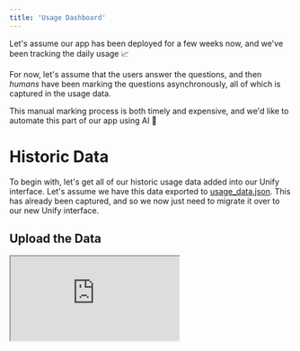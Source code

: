 ```yaml
---
title: 'Usage Dashboard'
---
```


Let's assume our app has been deployed for a few weeks now,
and we've been tracking the daily usage 📈

For now, let's assume that the users answer the questions,
and then *humans* have been marking the questions asynchronously,
all of which is captured in the usage data.

This manual marking process is both timely and expensive,
and we'd like to automate this part of our app using AI 🤖

# Historic Data

To begin with, let's get all of our historic usage data added into our Unify interface.
Let's assume we have this data exported to
[usage_data.json](https://github.com/unifyai/demos/blob/main/marking_assistant/data/usage_data.json).
This has already been captured,
and so we now just need to migrate it over to our new Unify interface.

## Upload the Data

<div
  style={{
    position: 'relative',
    paddingBottom: '56.25%', // 16:9 ratio
    height: 0,
  }}
>
  <iframe
    style={{
      position: 'absolute',
      top: 0,
      left: 0,
      width: '100%',
      height: '100%',
      border: 'none'
    }}
    src="https://www.youtube.com/embed/HlY9p3QEslo"
    allow="accelerometer; autoplay; clipboard-write; encrypted-media; gyroscope; picture-in-picture"
    allowFullScreen
  />
</div>

Firt things first, let's add the necessary imports,

```python
import os
import json
import wget
import unify
```

and then activate our project.

```python
unify.activate("MarkingAssistant")
```

Let's also set the context as `"Usage"`,
as we'll be uploading and analyzing usage data in this section.

```python
unify.set_context("Usage")
```

Let's now go ahead and download the `usage_data.json` file.

```python
if not os.path.exists("usage_data.json"):
    wget.download(
        "https://github.com/unifyai/demos/"
        "raw/refs/heads/main/marking_assistant/"
        "data/usage_data.json"
    )
``` 

Let's then load this data into Python.

```python
with open("usage_data.json", "r") as f:
    usage_data = json.load(f)
```

Finally, let's upload this production traffic into our new interface,
to get a complete picture.
This will take a few minutes,
as there are 10,000 logs to upload.

```python
unify.create_logs(entries=usage_data)
```

## Analyze the Data

<div
  style={{
    position: 'relative',
    paddingBottom: '56.25%', // 16:9 ratio
    height: 0,
  }}
>
  <iframe
    style={{
      position: 'absolute',
      top: 0,
      left: 0,
      width: '100%',
      height: '100%',
      border: 'none'
    }}
    src="https://www.youtube.com/embed/QYHkRzHyqR8"
    allow="accelerometer; autoplay; clipboard-write; encrypted-media; gyroscope; picture-in-picture"
    allowFullScreen
  />
</div>

### Rename Tab and Set Context

We can already start to explore the data while the upload is happening.
Let's open our new "MarkingAssistant" project,
and rename the default `tab1` to `Usage`.

<Accordion title="Expand">
<img class="dark-light" width="100%" src="https://raw.githubusercontent.com/unifyai/unifyai.github.io/refs/heads/main/img/externally_linked/docs/demo_set_tab_to_usage.gif"/>
click image to maximize
</Accordion>

Let's then also set the *context* of the table to "Usage",
so that the tab is accessing the correct data.

<Accordion title="Expand">
<img class="dark-light" width="100%" src="https://raw.githubusercontent.com/unifyai/unifyai.github.io/refs/heads/main/img/externally_linked/docs/demo_set_context_to_usage.gif"/>
click image to maximize
</Accordion>

### Find Most Active Users

We can then start to explore the data.
Let's first explore which students are making the most use of the platform,
answering the highest volume of questions.

#### Via the Table

We can remove the viewer tile for now (we don't need it yet),
and also expand the table tile.
Let's then click `group by` above the `email` field.
This will group each log on a student-by-student basis,
each of which can be unfolded to see the raw data.

<Accordion title="Expand">
<img class="dark-light" width="100%" src="https://raw.githubusercontent.com/unifyai/unifyai.github.io/refs/heads/main/img/externally_linked/docs/demo_usage_group_emails_dark.gif"/>
click image to maximize
</Accordion>

The reduction metrics of each numeric,
boolean and datetime group are shown in green in the table,
and values shared across the entire group are shown in light blue
(these are not shown in the VIDEOs, which were created before this feature addition).

By default the `mean` is plotted for the reduction metrics,
but this can be changed at the bottom of the table.
Let's change the metric to `count` instead,
and let's order **the groups** in ascending count order.
It doesn't matter which column we use for the group sorting,
they all have the same `count` value,
which refers to the number of logs (rows) in the group.
In this case we'll just go with the timestamp count.
With this configuration applied,
we have the students making most use shown at the top,
and those making the least use shown at the bottom.

<Accordion title="Expand">
<img class="dark-light" width="100%" src="https://raw.githubusercontent.com/unifyai/unifyai.github.io/refs/heads/main/img/externally_linked/docs/demo_usage_sort_count_dark.gif"/>
click image to maximize
</Accordion>

#### Via Plotting

We can also plot the distribution of usage across each student as a bar chart.
Let's first make some room for the plot on the right hand side by resizing the table.
We then add the plot tile, select the bar chart type in the plot,
with `student/email` for the `x` axis (unique student identifier)
and `student/email -> count` for the `y` axis.
A separate bar is then plotted for each unique email address,
with the number of logs on the y axis.

<Accordion title="Expand">
<img class="dark-light" width="100%" src="https://raw.githubusercontent.com/unifyai/unifyai.github.io/refs/heads/main/img/externally_linked/docs/demo_usage_count_bar_chart_dark.gif"/>
click image to maximize
</Accordion>

### Average Usage Time

Let's do a slightly more complicated example,
and find the average time in the day when males vs females are on the platform.
Let's remove the grouping and filtering by clicking on the green icons.
Let's then create a new derived column for the time of day,
by applying the `time()` function on our datetime column.

<Accordion title="Expand">
<img class="dark-light" width="100%" src="https://raw.githubusercontent.com/unifyai/unifyai.github.io/refs/heads/main/img/externally_linked/docs/demo_usage_time_of_day.gif"/>
click image to maximize
</Accordion>

If we keep `mean` as our reduction statistic, and group by `gender`,
we'll then get the average time of day when males vs female are on the platform.

<Accordion title="Expand">
<img class="dark-light" width="100%" src="https://raw.githubusercontent.com/unifyai/unifyai.github.io/refs/heads/main/img/externally_linked/docs/gender_mean_time_of_day.gif"/>
click image to maximize
</Accordion>

These are just examples. We can manipulate the data in all kinds of other ways.
If you have any other ideas, then give them a try! 📊

# Live Traffic

Finally, let's imagine we have **live** production traffic streaming in from our app,
and we'd like to have a dashboard to monitor this live data 📈

<div
  style={{
    position: 'relative',
    paddingBottom: '56.25%', // 16:9 ratio
    height: 0,
  }}
>
  <iframe
    style={{
      position: 'absolute',
      top: 0,
      left: 0,
      width: '100%',
      height: '100%',
      border: 'none'
    }}
    src="https://www.youtube.com/embed/RtbSnayb-i8"
    allow="accelerometer; autoplay; clipboard-write; encrypted-media; gyroscope; picture-in-picture"
    allowFullScreen
  />
</div>

### Stream the Data

Let's first initialize the asynchronous logger,
for much faster (non-blocking) logging (but without catching any of the created log ids).

```python
unify.initialize_async_logger()
```

We can simulate the live production traffic by sampling from the existing usage dataset,
and updating the timstamp to be the current time, with some noise applied.

```python
random.seed(0)
while True:
    sample = random.choice(usage_data)
    sample["student/timestamp"] = (
        datetime.now(timezone.utc) + timedelta(
            seconds=random.randint(-90, 90)
        )
    ).isoformat()
    unify.log(**sample, context="Usage")
```

### Monitor the Data

We can then create a dashboard to monitor this live data as it is streaming in.
Let's dive in!

#### Filter for Today

Let's first filter the log timestamps so we only get those which have be logged today or later,
so we don't get any of the historic data included in the table.

<Accordion title="Expand">
<img class="dark-light" width="100%" src="https://raw.githubusercontent.com/unifyai/unifyai.github.io/refs/heads/main/img/externally_linked/docs/demo_usage_clip_timestamp.gif"/>
click image to maximize
</Accordion>

#### Stream Table

Let's then also turn on streaming mode for the table,
and then we'll see the new logs flash green as they appear in the table.
The *most recent* logs are shown at the *top* of the table by default.

<Accordion title="Expand">
<img class="dark-light" width="100%" src="https://raw.githubusercontent.com/unifyai/unifyai.github.io/refs/heads/main/img/externally_linked/docs/demo_usage_stream_table_dark.gif"/>
click image to maximize
</Accordion>

#### Create Usage Histogram

Let's now create a plot to monitor how the traffic is changing over time.
We can create a new plot tile,
select the histogram type,
select timestamp for the `x` axis,
and then select the number of buckets we'd like to use.
Let's go with 50 buckets.

<Accordion title="Expand">
<img class="dark-light" width="100%" src="https://raw.githubusercontent.com/unifyai/unifyai.github.io/refs/heads/main/img/externally_linked/docs/demo_usage_histogram_full.gif"/>
click image to maximize
</Accordion>

#### Stream Plot

Let's now turn on streaming mode for both the table *and* the plot,
such that the plot is also automatically updated whenever new data is available.

<Accordion title="Expand">
<img class="dark-light" width="100%" src="https://raw.githubusercontent.com/unifyai/unifyai.github.io/refs/heads/main/img/externally_linked/docs/demo_usage_stream_histogram.gif"/>
click image to maximize
</Accordion>

#### Dynamic Time Window

The plot and table will continue to grow unbounded in the current configuration.
Let's update the filter on the timestamp column,
such that we're always only retrieving logs from the past 2 minutes,
relative to the current time.
Now, the number of plotted logs remains steady at around ~500,
with older logs falling out of scope once they're more than 2 minutes old.

<Accordion title="Expand">
<img class="dark-light" width="100%" src="https://raw.githubusercontent.com/unifyai/unifyai.github.io/refs/heads/main/img/externally_linked/docs/last_2_mins.gif"/>
click image to maximize
</Accordion>

#### Freeze Data

Let's assume we want to spot trends in the recent usage data.
Let's first revert the timestamp filter back to "today and later",
so we're still not including the large amount of historic data,
but we're no longer limiting it to only the past 2 minutes.
Let's also *freeze* the data,
so no *new* data is added into the platform beyond the point in time when the freeze was clicked
(despite the streaming still occuring behind the scenes).
Freezing the data can help us to focus on trends with a fixed data sample,
without a constant stream of new data distorting things.

<Accordion title="Expand">
<img class="dark-light" width="100%" src="https://raw.githubusercontent.com/unifyai/unifyai.github.io/refs/heads/main/img/externally_linked/docs/set_freeze.gif"/>
click image to maximize
</Accordion>

#### Filter for Student

So, let's play around with the data a bit.
For example, if we want to look at traffic for a particular student,
we can simply filter for this student in the table,
and the plot will also be updated automatically.

<Accordion title="Expand">
<img class="dark-light" width="100%" src="https://raw.githubusercontent.com/unifyai/unifyai.github.io/refs/heads/main/img/externally_linked/docs/demo_usage_email_filter.gif"/>
click image to maximize
</Accordion>

#### Filter for Paper and Question

Alternatively, we could filter for a particular paper and question number,
and show only the traffic which is not receiving full marks for that question.

<Accordion title="Expand">
<img class="dark-light" width="100%" src="https://raw.githubusercontent.com/unifyai/unifyai.github.io/refs/heads/main/img/externally_linked/docs/filter_for_paper_and_question.gif"/>
click image to maximize
</Accordion>

#### Multiple Plots

If we'd like to view several of these plots at the same time,
then we can simply make a clone of the table (or create a new one),
make the filtering changes to this new table,
and then create another plot which references this second table.

Let's add two plots:
a histogram for monitoring the traffic and a bar chart to show the question difficulties,
both plotted over the past 24 hours.

**Histogram**

Let's first add the histogram for monitoring the traffic.

<Accordion title="Expand">
<img class="dark-light" width="100%" src="https://raw.githubusercontent.com/unifyai/unifyai.github.io/refs/heads/main/img/externally_linked/docs/two_plots_part_1.gif"/>
click image to maximize
</Accordion>

**Bar Chart**

Let's now add the bar chart for monitoring the question difficulties.
However, we'll first need to create some derived columns:
`performance` for the ratio of marks acheived out of the total available,
and `paper_question_num` for a unique paper + question value.
Let's create these derived columns.

<Accordion title="Expand">
<img class="dark-light" width="100%" src="https://raw.githubusercontent.com/unifyai/unifyai.github.io/refs/heads/main/img/externally_linked/docs/two_plots_part_2.gif"/>
click image to maximize
</Accordion>

We can now use these derived columns to plot the desired bar chart,
remembering to also apply the 24 hours filter on the table.

<Accordion title="Expand">
<img class="dark-light" width="100%" src="https://raw.githubusercontent.com/unifyai/unifyai.github.io/refs/heads/main/img/externally_linked/docs/two_plots_part_3.gif"/>
click image to maximize
</Accordion>

**Hide Tables**

If there are any tables on screen that you don't need to see,
then you can simply hide them.
Let's hide our two tables,
whose sole purpose is to define the data for the two plots.

<Accordion title="Expand">
<img class="dark-light" width="100%" src="https://raw.githubusercontent.com/unifyai/unifyai.github.io/refs/heads/main/img/externally_linked/docs/hide_tables.gif"/>
click image to maximize
</Accordion>

**Save Interface**

If you're happy with your configuration,
you can explicitly save the tab.
We can then close the browser,
and when we open up the `MarkingAssistant` project
and select our `Usage` tab,
we see the same configuration we previously saved.

<Accordion title="Expand">
<img class="dark-light" width="100%" src="https://raw.githubusercontent.com/unifyai/unifyai.github.io/refs/heads/main/img/externally_linked/docs/save_interface.gif"/>
click image to maximize
</Accordion>

# Try your Own

This set of examples have just been a *very* simple taster of the kinds of things you can
quickly hack together in an interface for logging,
in this case focusing on the live usage data.

You should play around with this interface yourself,
and explore other useful representations you can create by juggling things around,
and applying filters, sorting, grouping, and various plots.
If you find a useful representation of the data,
then you can save this tab and come back to this view of the data at a later stage 📊